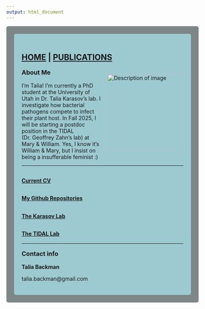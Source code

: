 ```yaml
---
output: html_document
---
```

<style type="text/css">
.main-container {
  max-width: 1800px;
  margin-left: auto;
  margin-right: auto;
}
</style>

<style>
div.gray { background-color:#7e8687; border-radius: 5px; padding: 20px;}
</style>
<div class = "gray">



<style>
div.blue { background-color:#9dc9d1; border-radius: 5px; padding: 20px;}
</style>
<div class = "blue">

## [HOME](http://talia-backman.github.io/) | [PUBLICATIONS](http://talia-backman.github.io/publications)

<div style="float: right; margin-left: 15px; margin-bottom: 10px;">
  <img src="./IMG_6974.jpg" alt="Description of image" width="200">
</div>
<p style="text-align: left; font-size: 16px; font-weight: bold;">
  About Me
</p>
I'm Talia! I'm currently a PhD student at the University of Utah in Dr. Talia Karasov's lab. I investigate how bacterial pathogens compete to infect their plant host. 
In Fall 2025, I will be starting a postdoc position in the TIDAL (Dr. Geoffrey Zahn's lab) at Mary & William. Yes, I know it's William & Mary, but I insist on being a insufferable feminist :) 

___
## <span style="font-size: 14px;">**[Current CV](https://github.com/talia-backman/talia-backman.github.io/CV_March2025.pdf)**</span>


## <span style="font-size: 14px;">**[My Github Repositories](https://github.com/talia-backman)**</span>


## <span style="font-size: 14px;">**[The Karasov Lab](https://tkarasovlab.org/)**</span>


## <span style="font-size: 14px;">**[The TIDAL Lab](https://gzahn.github.io/)**</span>


___


<p style="text-align: left; font-size: 16px; font-weight: bold;">
  Contact info
</p>
<p style="text-align: left; font-size: 14px; font-weight: bold;">
  Talia Backman
</p>
<p style="text-align: left; font-size: 14px;">
  talia.backman@gmail.com
</p>

</div>